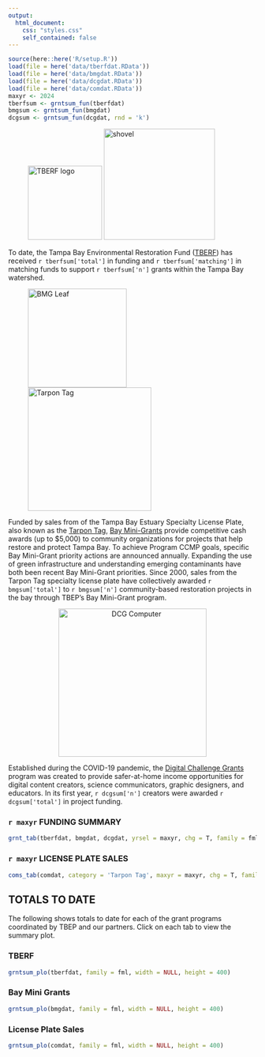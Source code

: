 ```yaml
---
output:
  html_document:
    css: "styles.css"
    self_contained: false
---
```


```r
source(here::here('R/setup.R'))
load(file = here('data/tberfdat.RData'))
load(file = here('data/bmgdat.RData'))
load(file = here('data/dcgdat.RData'))
load(file = here('data/comdat.RData'))
maxyr <- 2024
tberfsum <- grntsum_fun(tberfdat)
bmgsum <- grntsum_fun(bmgdat)
dcgsum <- grntsum_fun(dcgdat, rnd = 'k')
```

<p></p>
<div id="wrapper">
<figure>
<img alt="TBERF logo" src="img/tb_erf-logo.png" width="150"/>
<img alt="shovel" src="img/shovel.jpg" width="225"/>
</figure>
</div>
<p></p>

To date, the Tampa Bay Environmental Restoration Fund ([TBERF](https://tbep.org/our-work/restoration-research/tberf/){target="_parent"}) has received `r tberfsum['total']` in funding and `r tberfsum['matching']` in matching funds to support `r tberfsum['n']` grants within the Tampa Bay watershed.

<div id="wrapper">
<figure>
<img alt="BMG Leaf" src="img/Leaf_Iso.png" width="200"/>
<img alt="Tarpon Tag" src="img/tarpontag.png" width="250"/>
</figure>
</div>
<p></p>

Funded by sales from of the Tampa Bay Estuary Specialty License Plate, also known as the [Tarpon Tag](https://tbep.org/get-involved/tarpon-tag/){target="_parent"}, [Bay Mini-Grants](https://tbep.org/our-work/restoration-research/bay-mini-grants/){target="_parent"} provide competitive cash awards (up to \$5,000) to community organizations for projects that help restore and protect Tampa Bay. To achieve Program CCMP goals, specific Bay Mini-Grant priority actions are announced annually. Expanding the use of green infrastructure and understanding emerging contaminants have both been recent Bay Mini-Grant priorities. Since 2000, sales from the Tarpon Tag specialty license plate have collectively awarded `r bmgsum['total']` to `r bmgsum['n']` community-based restoration projects in the bay through TBEP's Bay Mini-Grant program.

<center><img alt="DCG Computer" src="img/Computer_Iso.png" width="300"/></center>

Established during the COVID-19 pandemic, the [Digital Challenge Grants](https://tbep.org/our-work/restoration-research/digital-challenge-grants/){target="_parent"} program was created to provide safer-at-home income opportunities for digital content creators, science communicators, graphic designers, and educators. In its first year, `r dcgsum['n']` creators were awarded `r dcgsum['total']` in project funding.

### `r maxyr` FUNDING SUMMARY 

```r
grnt_tab(tberfdat, bmgdat, dcgdat, yrsel = maxyr, chg = T, family = fml)
```

### `r maxyr` LICENSE PLATE SALES

```r
coms_tab(comdat, category = 'Tarpon Tag', maxyr = maxyr, chg = T, family = fml, showtab = F)
```

## TOTALS TO DATE {.tabset .tabset-pills}

The following shows totals to date for each of the grant programs coordinated by TBEP and our partners.  Click on each tab to view the summary plot.

### TBERF

```r
grntsum_plo(tberfdat, family = fml, width = NULL, height = 400)
```

### Bay Mini Grants

```r
grntsum_plo(bmgdat, family = fml, width = NULL, height = 400)
```

### License Plate Sales

```r
grntsum_plo(comdat, family = fml, width = NULL, height = 400)
```

<script type="text/javascript" src="js/iframeResizer.contentWindow.min.js"></script>